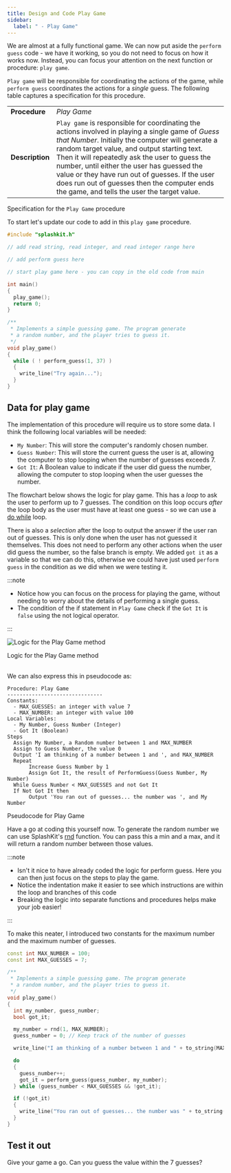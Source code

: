 ```yaml
---
title: Design and Code Play Game
sidebar:
  label: " - Play Game"
---
```


We are almost at a fully functional game. We can now put aside the `perform guess` code - we have it working, so you do not need to focus on how it works now. Instead, you can focus your attention on the next function or procedure: `play game`.

`Play game` will be responsible for coordinating the actions of the game, while `perform guess` coordinates the actions for a *single* guess. The following table captures a specification for this procedure.

|   |   |
|---|---|
| **Procedure** | *Play Game* |
| **Description** | `Play game` is responsible for coordinating the actions involved in playing a single game of *Guess that Number*. Initially the computer will generate a random target value, and output starting text. Then it will repeatedly ask the user to guess the number, until either the user has guessed the value or they have run out of guesses. If the user does run out of guesses then the computer ends the game, and tells the user the target value. |

<div class="caption">Specification for the <code>Play Game</code> procedure</div>

To start let's update our code to add in this `play game` procedure.

```cpp
#include "splashkit.h"

// add read string, read integer, and read integer range here

// add perform guess here

// start play game here - you can copy in the old code from main

int main()
{
  play_game();
  return 0;
}
```

<Accordion>
  <AccordionItem
    header="Start of play game"
  >

```cpp
/**
 * Implements a simple guessing game. The program generate
 * a random number, and the player tries to guess it.
 */
void play_game()
{
  while ( ! perform_guess(1, 37) )
  {
    write_line("Try again...");
  }
}
```

  </AccordionItem>
</Accordion>

## Data for play game

The implementation of this procedure will require us to store some data. I think the following local variables will be needed:

- `My Number`: This will store the computer's randomly chosen number.
- `Guess Number`: This will store the current guess the user is at, allowing the computer to stop looping when the number of guesses exceeds 7.
- `Got It`: A Boolean value to indicate if the user did guess the number, allowing the computer to stop looping when the user guesses the number.

The flowchart below shows the logic for play game. This has a *loop* to ask the user to perform up to 7 guesses. The condition on this loop occurs *after* the loop body as the user must have at least one guess - so we can use a [do while](/book/part-1-instructions/3-control-flow/2-trailside/04-2-do-while) loop.

There is also a *selection* after the loop to output the answer if the user ran out of guesses. This is only done when the user has not guessed it themselves. This does not need to perform any other actions when the user did guess the number, so the false branch is empty. We added `got it` as a variable so that we can do this, otherwise we could have just used `perform guess` in the condition as we did when we were testing it.

:::note

- Notice how you can focus on the process for playing the game, without needing to worry about the details of performing a single guess.
- The condition of the if statement in `Play Game` check if the `Got It` is `false` using the not logical operator.

:::

![Logic for the Play Game method](./images/guess-that-number-play-game-logic.png)
<div class="caption">Logic for the Play Game method</div><br/>

We can also express this in pseudocode as:

```text
Procedure: Play Game
-------------------------------
Constants:
  - MAX_GUESSES: an integer with value 7
  - MAX_NUMBER: an integer with value 100
Local Variables:
  - My Number, Guess Number (Integer)
  - Got It (Boolean)
Steps
  Assign My Number, a Random number between 1 and MAX_NUMBER
  Assign to Guess Number, the value 0
  Output 'I am thinking of a number between 1 and ', and MAX_NUMBER
  Repeat
       Increase Guess Number by 1
       Assign Got It, the result of PerformGuess(Guess Number, My Number)
  While Guess Number < MAX_GUESSES and not Got It
  If Not Got It then
       Output 'You ran out of guesses... the number was ', and My Number
```

<div class="caption">Pseudocode for Play Game</div>

Have a go at coding this yourself now. To generate the random number we can use SplashKit's [rnd](https://splashkit.io/api/utilities/#rnd-range) function. You can pass this a min and a max, and it will return a random number between those values.

:::note

- Isn't it nice to have already coded the logic for perform guess. Here you can then just focus on the steps to play the game.
- Notice the indentation make it easier to see which instructions are within the loop and branches of this code
- Breaking the logic into separate functions and procedures helps make your job easier!

:::

<Accordion>
  <AccordionItem
    header="Play game code"
  >

To make this neater, I introduced two constants for the maximum number and the maximum number of guesses.

```cpp
const int MAX_NUMBER = 100;
const int MAX_GUESSES = 7;

/**
 * Implements a simple guessing game. The program generate
 * a random number, and the player tries to guess it.
 */
void play_game()
{
  int my_number, guess_number;
  bool got_it;

  my_number = rnd(1, MAX_NUMBER);
  guess_number = 0; // Keep track of the number of guesses

  write_line("I am thinking of a number between 1 and " + to_string(MAX_NUMBER) + "\n");

  do
  {
    guess_number++;
    got_it = perform_guess(guess_number, my_number);
  } while (guess_number < MAX_GUESSES && !got_it);

  if (!got_it)
  {
    write_line("You ran out of guesses... the number was " + to_string(my_number) + "\n");
  }
}
```

  </AccordionItem>
</Accordion>

## Test it out

Give your game a go. Can you guess the value within the 7 guesses?
